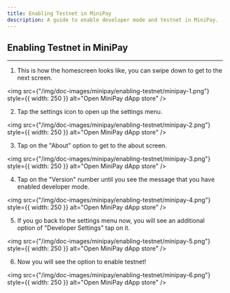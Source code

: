 ```yaml
---
title: Enabling Testnet in MiniPay
description: A guide to enable developer mode and testnet in MiniPay.
---
```


## Enabling Testnet in MiniPay

---

1. This is how the homescreen looks like, you can swipe down to get to the next screen.

<img
  src={"/img/doc-images/minipay/enabling-testnet/minipay-1.png"}
  style={{ width: 250 }}
  alt="Open MiniPay dApp store"
/>

2. Tap the settings icon to open up the settings menu.

<img
  src={"/img/doc-images/minipay/enabling-testnet/minipay-2.png"}
  style={{ width: 250 }}
  alt="Open MiniPay dApp store"
/>

3. Tap on the "About" option to get to the about screen.

<img
  src={"/img/doc-images/minipay/enabling-testnet/minipay-3.png"}
  style={{ width: 250 }}
  alt="Open MiniPay dApp store"
/>

4. Tap on the "Version" number until you see the message that you have enabled developer mode.

<img
  src={"/img/doc-images/minipay/enabling-testnet/minipay-4.png"}
  style={{ width: 250 }}
  alt="Open MiniPay dApp store"
/>

5. If you go back to the settings menu now, you will see an additional option of "Developer Settings" tap on it.

<img
  src={"/img/doc-images/minipay/enabling-testnet/minipay-5.png"}
  style={{ width: 250 }}
  alt="Open MiniPay dApp store"
/>

6. Now you will see the option to enable testnet!

<img
  src={"/img/doc-images/minipay/enabling-testnet/minipay-6.png"}
  style={{ width: 250 }}
  alt="Open MiniPay dApp store"
/>
